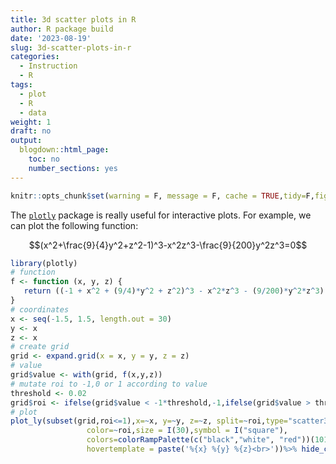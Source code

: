 ```yaml
---
title: 3d scatter plots in R
author: R package build
date: '2023-08-19'
slug: 3d-scatter-plots-in-r
categories:
  - Instruction
  - R
tags:
  - plot
  - R
  - data
weight: 1
draft: no
output:
  blogdown::html_page:
    toc: no
    number_sections: yes
---
```


```r
knitr::opts_chunk$set(warning = F, message = F, cache = TRUE,tidy=F,fig.align='center',fig.showtext=TRUE,results="hold",fig.show = "hold")
```

The [`plotly`](https://plotly.com/r/3d-scatter-plots/) package is really useful for interactive plots. For example, we can plot the following function:

$$(x^2+\frac{9}{4}y^2+z^2-1)^3-x^2z^3-\frac{9}{200}y^2z^3=0$$

```r
library(plotly)
# function
f <- function (x, y, z) {
   return ((-1 + x^2 + (9/4)*y^2 + z^2)^3 - x^2*z^3 - (9/200)*y^2*z^3)
}
# coordinates
x <- seq(-1.5, 1.5, length.out = 30)
y <- x
z <- x
# create grid
grid <- expand.grid(x = x, y = y, z = z)
# value
grid$value <- with(grid, f(x,y,z))
# mutate roi to -1,0 or 1 according to value
threshold <- 0.02
grid$roi <- ifelse(grid$value < -1*threshold,-1,ifelse(grid$value > threshold,1,0))
# plot
plot_ly(subset(grid,roi<=1),x=~x, y=~y, z=~z, split=~roi,type="scatter3d", mode="markers",
                 color=~roi,size = I(30),symbol = I("square"),
                 colors=colorRampPalette(c("black","white", "red"))(101)[c(80,82,30)], 
                 hovertemplate = paste('%{x} %{y} %{z}<br>'))%>% hide_colorbar()

```

